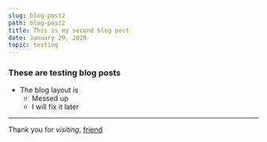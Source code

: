 ```yaml
---
slug: blog-post2
path: blog-post2
title: This is my second blog post
date: January 29, 2020
topic: testing
---
```

### These are testing blog posts
* The blog layout is
    * Messed up
    * I will fix it later
___
Thank you for *visiting*, [friend](http://im.chrisp.cc)
